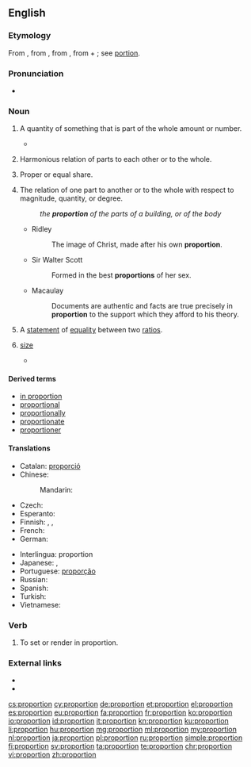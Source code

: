==English==

===Etymology===
From {{etyl|enm|en}} {{term|proporcion|lang=enm}}, from {{etyl|fro|en}} {{term|proportion|lang=fro}}, from {{etyl|la|en}} {{term|proportio||comparative relation, proportion, symmetry, analogy|lang=la}}, from {{term|pro||for, before}} + {{term|portio||share, part}}; see [[portion]].

===Pronunciation===
* {{audio|en-us-proportion.ogg|Audio (US)}}

===Noun===
{{en-noun|~}}

# {{context|countable|lang=en}} A quantity of something that is part of the whole amount or number.
#* {{quote-book|year=1907|author=[[w:Robert W. Chambers|Robert Chambers]]
|title=The Younger Set
|chapter=6|url=http://openlibrary.org/works/OL8127246W
|passage=“I don't mean all of your friends—only a small '''proportion'''—which, however, connects your circle with that deadly, idle, brainless bunch—the insolent chatterers at the opera, the gorged dowagers, … !”}}
# {{context|uncountable|lang=en}} Harmonious relation of parts to each other or to the whole.
# {{context|countable|lang=en}} Proper or equal share.
# The relation of one part to another or to the whole with respect to magnitude, quantity, or degree.
#: ''the '''proportion''' of the parts of a building, or of the body''
#* Ridley
#*: The image of Christ, made after his own '''proportion'''.
#* Sir Walter Scott
#*: Formed in the best '''proportions''' of her sex.
#* Macaulay
#*: Documents are authentic and facts are true precisely in '''proportion''' to the support which they afford to his theory.
# {{context|mathematics|countable|lang=en}} A [[statement]] of [[equality]] between two [[ratio]]s.
# {{context|countable|chiefly|in the plural|lang=en}} [[size]]
#* {{quote-news
|year=2012
|date=May 20
|author=Nathan Rabin
|title=TV: Review: THE SIMPSONS (CLASSIC): “Marge Gets A Job” (season 4, episode 7; originally aired 11/05/1992)
|work=The Onion AV Club
|url=http://www.avclub.com/articles/marge-gets-a-job,73723/
|page=
|passage=What other television show would feature a gorgeously designed sequence where a horrifically mutated Pierre and Marie Curie, their bodies swollen to Godzilla-like '''proportions''' from prolonged exposure to the radiation that would eventually kill them, destroy an Asian city with their bare hands like vengeance-crazed monster-Gods?}}

====Derived terms====
* [[in proportion]]
* [[proportional]]
* [[proportionally]]
* [[proportionate]]
* [[proportioner]]

====Translations====
{{trans-top}}
* Catalan: [[proporció]] {{f}}
* Chinese:
*: Mandarin: {{t|cmn|比例|tr=bǐlì|sc=Hani}}
* Czech: {{t+|cs|poměr}}
* Esperanto: {{t-|eo|proporcio}}
* Finnish: {{t+|fi|osa}}, {{t+|fi|osuus}}, {{t+|fi|suhde}}
* French: {{t+|fr|proportion|f}}
* German: {{t+|de|Proportion|f}}
{{trans-mid}}
* Interlingua: proportion
* Japanese: {{t-|ja|割合|tr=わりあい, wariai|sc=Jpan}}, {{t+|ja|比例|tr=ひれい, hirei|sc=Jpan}}
* Portuguese: [[proporção]] {{f}}
* Russian: {{t+|ru|пропорция|f|tr=propórcija|sc=Cyrl}}
* Spanish: {{t+|es|proporción|f}}
* Turkish: {{t+|tr|orantı}}
* Vietnamese: {{t-|vi|tỉ lệ}}
{{trans-bottom}}

===Verb===
{{en-verb}}

# {{context|arts|lang=en}} To set or render in proportion.

===External links===
* {{R:Webster 1913}}
* {{R:Century 1911}}

[[cs:proportion]]
[[cy:proportion]]
[[de:proportion]]
[[et:proportion]]
[[el:proportion]]
[[es:proportion]]
[[eu:proportion]]
[[fa:proportion]]
[[fr:proportion]]
[[ko:proportion]]
[[io:proportion]]
[[id:proportion]]
[[it:proportion]]
[[kn:proportion]]
[[ku:proportion]]
[[li:proportion]]
[[hu:proportion]]
[[mg:proportion]]
[[ml:proportion]]
[[my:proportion]]
[[nl:proportion]]
[[ja:proportion]]
[[pl:proportion]]
[[ru:proportion]]
[[simple:proportion]]
[[fi:proportion]]
[[sv:proportion]]
[[ta:proportion]]
[[te:proportion]]
[[chr:proportion]]
[[vi:proportion]]
[[zh:proportion]]